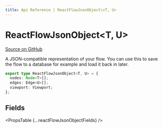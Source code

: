 ```yaml
---
title: Api Reference | ReactFlowJsonObject\<T, U>
---
```



# ReactFlowJsonObject&lt;T, U>

[Source on GitHub](https://github.com/wbkd/react-flow/blob/bacaa99c73b347856f63c5d495f5a0829be1e431/packages/core/src/types/instance.ts/#L5)

A JSON-compatible representation of your flow. You can use this to save the flow
to a database for example and load it back in later.

```ts
export type ReactFlowJsonObject<T, U> = {
  nodes: Node<T>[];
  edges: Edge<U>[];
  viewport: Viewport;
};
```

## Fields

<PropsTable {...reactFlowJsonObjectFields} />
